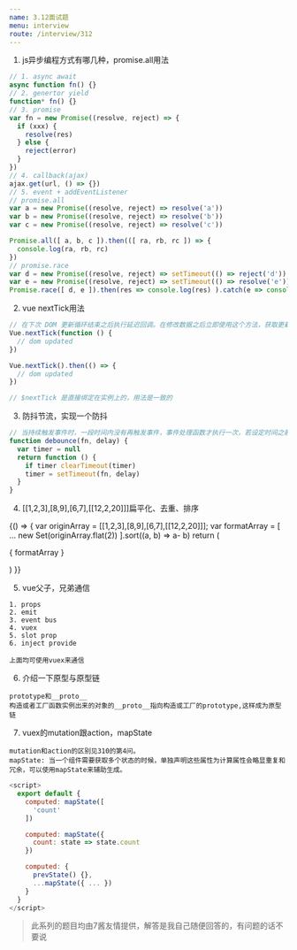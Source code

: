 ```yaml
---
name: 3.12面试题
menu: interview
route: /interview/312
---
```



1. js异步编程方式有哪几种，promise.all用法
```javascript
// 1. async await
async function fn() {}
// 2. genertor yield
function* fn() {}
// 3. promise
var fn = new Promise((resolve, reject) => {
  if (xxx) {
    resolve(res)
  } else {
    reject(error)
  }
})
// 4. callback(ajax)
ajax.get(url, () => {})
// 5. event + addEventListener
// promise.all
var a = new Promise((resolve, reject) => resolve('a'))
var b = new Promise((resolve, reject) => resolve('b'))
var c = new Promise((resolve, reject) => resolve('c'))

Promise.all([ a, b, c ]).then(([ ra, rb, rc ]) => {
  console.log(ra, rb, rc)
})
// promise.race
var d = new Promise((resolve, reject) => setTimeout(() => reject('d')), 1000)
var e = new Promise((resolve, reject) => setTimeout(() => resolve('e')), 100)
Promise.race([ d, e ]).then(res => console.log(res) ).catch(e => console.log(e)) // 结果是e
```

2. vue  nextTick用法
```javascript
// 在下次 DOM 更新循环结束之后执行延迟回调。在修改数据之后立即使用这个方法，获取更新后的 DOM。
Vue.nextTick(function () {
  // dom updated
})

Vue.nextTick().then(() => {
  // dom updated
})

// $nextTick 是直接绑定在实例上的，用法是一致的
```

3. 防抖节流，实现一个防抖
```javascript
// 当持续触发事件时，一段时间内没有再触发事件，事件处理函数才执行一次，若设定时间之前再次触发则重置延时。
function debounce(fn, delay) {
  var timer = null
  return function () {
    if timer clearTimeout(timer)
    timer = setTimeout(fn, delay)
  }
}

```

4. [[1,2,3],[8,9],[6,7],[[12,2,20]]]扁平化、去重、排序

<Playground>
  {() => {
    var originArray = [[1,2,3],[8,9],[6,7],[[12,2,20]]];
    var formatArray = [ ... new Set(originArray.flat(2)) ].sort((a, b) => a- b)
    return (
      <p style={ { color: 'white' } }>
        {
          formatArray
        }
      </p>
    )
  }}
</Playground>

5. vue父子，兄弟通信  
```
1. props
2. emit
3. event bus
4. vuex
5. slot prop
6. inject provide

上面均可使用vuex来通信
```

6. 介绍一下原型与原型链
```
prototype和__proto__
构造或者工厂函数实例出来的对象的__proto__指向构造或工厂的prototype,这样成为原型链
```

7. vuex的mutation跟action，mapState
```
mutation和action的区别见310的第4问。
mapState: 当一个组件需要获取多个状态的时候，单独声明这些属性为计算属性会略显重复和冗余，可以使用mapState来辅助生成。
```
```javascript
<script>
  export default {
    computed: mapState([
      'count'
    ])

    computed: mapState({
      count: state => state.count
    })

    computed: {
      prevState() {},
      ...mapState({ ... })
    }
  }
</script>
```



> 此系列的题目均由7酱友情提供，解答是我自己随便回答的，有问题的话不要说